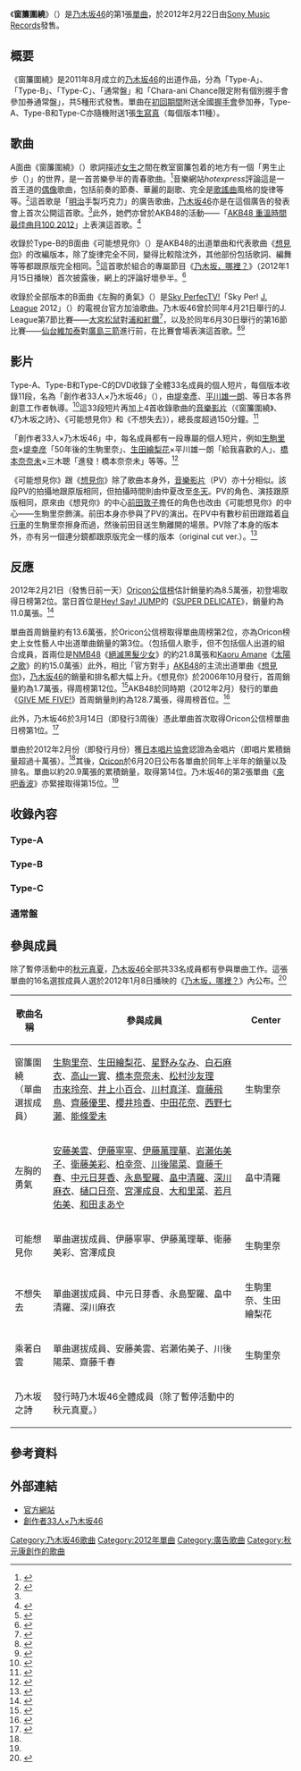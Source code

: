 {{Infobox Single
| Name           = 窗簾圍繞
| Artist         = [[乃木坂46|乃木坂46]]
| Album          = 
| A-side         = 
| B-side         = 左胸的勇氣（{{lang|ja|左胸の勇気}}）<br/>乃木坂之詩（{{lang|ja|乃木坂の詩}}）<br/>可能想見你（{{lang|ja|会いたかったかもしれない}}）<br/>不想失去（{{lang|ja|失いたくないから}}）<br/>乘著白雲（{{lang|ja|白い雲にのって}}）
| Cover          = 乃木坂46 ぐるぐるカーテン.jpg
| Caption        = 通常盤封面。封面上為《窗簾圍繞》編舞排位站最前的四名成員，由左至右分別是[[生田繪梨花|生田繪梨花]]、[[生駒里奈|生駒里奈]]、[[星野南|星野南]]和[[白石麻衣|白石麻衣]]。
| Released       = 2012年2月22日
| Format         = [[單曲|單曲]]
| Recorded       = 2012年<br/>{{JPN}}
| Genre          = [[J-POP|J-POP]]
| Length         = 27:04（Type-A）<br/>25:42（Type-B）<br/>26:36（Type-C）<br/>27:39（通常盤）
| Label          = [[Sony_Music_Records|Sony Music Records]]
| Producer       = [[秋元康|秋元康]]
| Certification = * 金（唱片，[[日本唱片協會|日本唱片協會]]）<ref name="gold">{{ja icon}}{{cite web |url=http://www.riaj.or.jp/data/others/gold/201202.html#list2 |script-title=ja:ゴールド等認定作品一覧　2012年02月 |publisher=[[日本唱片協會|日本唱片協會]] |date=2012 |accessdate=2012-06-23 |archive-date=2012-08-04 |archive-url=https://web.archive.org/web/20120804220326/http://www.riaj.or.jp/data/others/gold/201202.html#list2 |dead-url=no }}</ref>
| Chart position = * 日榜第1位<small>（[[Oricon公信榜|Oricon]]）</small><ref name="daily" />
* 周榜第2位<small>（Oricon）</small><ref name="weekly" />
* 2012年2月份月榜第4位<small>（Oricon）</small><ref>{{ja icon}}{{cite web|url=http://www.oricon.co.jp/rank/js/m/2012-02/ |script-title=ja:2012年02月のCDシングル月間ランキング（2012年02月度） |publisher=[[Oricon|Oricon]] |date=2012 |accessdate=2012-06-21}}</ref>
* 2012年上半年第14位<small>（Oricon）</small><ref name="half a year past">{{ja icon}}{{cite web |url=http://www.oricon.co.jp/music/special/2012/musicrank0620/index01.html |script-title=ja:上半期ランキング特集『AKB48とMr.Childrenが1、2位独占！上半期の音楽シーンを振り返る』 |publisher=[[Oricon|Oricon]] |date=2012 |accessdate=2012-06-21 |archive-date=2012-06-22 |archive-url=https://web.archive.org/web/20120622014326/http://www.oricon.co.jp/music/special/2012/musicrank0620/index01.html |dead-url=no }}</ref>
* 2012年度年榜第29位<small>（Oricon）</small>
| Last single    = －
| This single    = '''窗簾圍繞'''<br/>（2012年）
| Next single    = [[來吧香波|來吧香波]]<br/>（2012年）
| Misc           = {{External music video|[http://www.sonymusic.co.jp/?70006842_SRCL-7906&70006842_SRCL-7906_01VFL 《窗簾圍繞》節錄] - Sony Music |Type=單曲}}
}}
《'''窗簾圍繞'''》（{{lang-ja|ぐるぐるカーテン}}）是[[乃木坂46|乃木坂46]]的第1張[[單曲|單曲]]，於2012年2月22日由[[Sony_Music_Records|Sony Music Records]]發售。

== 概要 ==
《窗簾圍繞》是2011年8月成立的[[乃木坂46|乃木坂46]]的出道作品，分為「Type-A」、「Type-B」、「Type-C」、「通常盤」和「Chara-ani Chance限定附有個別握手會參加券通常盤」，共5種形式發售。單曲在[[限定版|初回期間]]附送全國[[握手會|握手會]]參加券，Type-A、Type-B和Type-C亦隨機附送1張[[生寫真|生寫真]]（每個版本11種）。

== 歌曲 ==
{{Quote_box
| width = 20%
| align = left
| quote ={{lang|ja|カーテンの中 太陽と彼女と私}}<br>
{{lang|ja|ぐるぐる包まれた プライバシー}}<br>
{{lang|ja|何を話してるのか?}}<br>
{{lang|ja|教えないよ}}<br>
----
窗簾之中 就是陽光 有她有我<br>
還有層層包着的 私隱秘密<br>
我們到底在說些甚麼？<br> 
不告訴你喔
| source =《窗簾圍繞》開首歌詞
| salign = right
}}
A面曲《窗簾圍繞》（{{lang|ja|ぐるぐるカーテン}}）歌詞描述[[女生|女生]]之間在教室窗簾包着的地方有一個「男生止步（{{lang|ja|男子禁制}}）」的世界，是一首苦樂參半的青春歌曲。<ref name="meiji">{{ja icon}}{{cite web|url=http://news.walkerplus.com/2012/0112/14/ |script-title=ja:初披露！ 乃木坂46デビュー曲タイトルは「ぐるぐるカーテン」 |publisher=Walkerplus |date=2012-01-12 |accessdate=2012-06-21}}</ref>音樂網站''hotexpress''評論這是一首王道的[[日本偶像|偶像]]歌曲，包括前奏的節奏、華麗的副歌、完全是[[日本歌謠曲|歌謠曲]]風格的旋律等等。<ref>{{ja icon}}{{cite web |url=http://www.hotexpress.co.jp/review/3432/ |script-title=ja:公式ライバルに相応しい武器を与えられた乃木坂46 |publisher=hotexpress |date=2012 |accessdate=2012-06-21 |archive-url=https://web.archive.org/web/20141023234321/http://www.hotexpress.co.jp/review/3432/ |archive-date=2014-10-23 |dead-url=yes }}</ref>這首歌是「[[明治製菓|明治]]手製巧克力」的廣告歌曲，[[乃木坂46|乃木坂46]]亦是在這個廣告的發表會上首次公開這首歌。<ref name="meiji" />此外，她們亦曾於AKB48的活動——「[[AKB48_重溫時間_最佳曲目100_2012|AKB48 重溫時間 最佳曲目100 2012]]」上表演這首歌。<ref>{{ja icon}}{{cite web|url=http://www.oricon.co.jp/news/music/2005948/full/ |script-title=ja:乃木坂46、いきなりAKBライブ登場で涙　峯岸「ファン持ってかれちゃう」と危機感 |publisher=[[Oricon|Oricon]] |date=2012-01-19 |accessdate=2012-06-18}}</ref>

收錄於Type-B的B面曲《可能想見你》（{{lang|ja|会いたかったかもしれない}}）是AKB48的出道單曲和代表歌曲《[[想見你_(AKB48單曲)|想見你]]》的改編版本，除了旋律完全不同，變得比較陰沈外，其他部份包括歌詞、編舞等等都跟原版完全相同。<ref>{{ja icon}}{{cite web|url=http://www.oricon.co.jp/news/music/2006743/ |script-title=ja:ライバル・乃木坂46のMVに前田敦子が出演　AKB48デビュー作を完全コピー |publisher=[[Oricon|Oricon]] |date=2012-02-08 |accessdate=2012-06-18}}</ref>這首歌於組合的專屬節目《[[乃木坂，哪裡？|乃木坂，哪裡？]]》（2012年1月15日播映）首次披露後，網上的評論好壞參半。<ref>{{ja icon}}{{cite web|url=http://natalie.mu/music/news/62818 |script-title=ja:乃木坂46デビュー作に「会いたかった」異色アレンジ版収録 |publisher=[[Natalie_(網站)|Natalie]] |date=2012-01-17 |accessdate=2012-06-21}}</ref>

收錄於全部版本的B面曲《左胸的勇氣》（{{lang|ja|左胸の勇気}}）是[[Sky_PerfecTV!|Sky PerfecTV!]]「Sky Per! [[日本職業足球甲級聯賽|J. League]] 2012」（{{lang|ja|スカパー! Jリーグ 2012}}）的電視台官方加油歌曲。乃木坂46曾於同年4月21日舉行的J. League第7節比賽——[[大宮松鼠|大宮松鼠]]對[[浦和紅鑽|浦和紅鑽]]<ref>{{ja icon}}{{cite web|url=http://mantan-web.jp/2012/04/21/20120421dog00m200029000c.html |script-title=ja:乃木坂46 ： 浦和サポから“ブーイング”の洗礼「反応がないよりは……」 |publisher=MANTANWEB |date=2012-04-21 |accessdate=2012-06-21}}</ref>，以及於同年6月30日舉行的第16節比賽——[[仙台維加泰|仙台維加泰]]對[[廣島三箭|廣島三箭]]進行前，在比賽會場表演這首歌。<ref>{{ja icon}}{{cite web|url=http://www.nikkansports.com/entertainment/akb48/news/f-et-tp0-20120630-975717.html |script-title=ja:乃木坂が仙台戦前に「左胸の勇気」歌う |publisher=nikkansports.com |date=2012-06-30 |accessdate=2012-07-05}}</ref><ref>{{ja icon}}{{cite web|url=http://blog.nogizaka46.com/staff/2012/06/005596.php |script-title=ja:Ｊ１リーグ戦 第16節 ベガルタ仙台VSサンフレッチェ広島戦にお邪魔しました！ |publisher=[[乃木坂46|乃木坂46]] |date=2012-06-30 |accessdate=2012-07-05}}</ref>

== 影片 ==
Type-A、Type-B和Type-C的DVD收錄了全體33名成員的個人短片，每個版本收錄11段，名為「創作者33人×乃木坂46」（{{lang|ja|33人のクリエーター×乃木坂46}}），由[[堤幸彥|堤幸彥]]、[[平川雄一朗|平川雄一朗]]、{{link-ja|三木聰|三木聡}}等日本各界創意工作者執導。<ref>{{ja icon}}{{cite web|url=http://www.nogizaka46.com/33pv/33PV_creator.html |script-title=ja:33人のクリエーターx乃木坂46 クリエータープロフィール |publisher=[[乃木坂46|乃木坂46]] |date=2012 |accessdate=2012-06-21}}</ref>這33段短片再加上4首收錄歌曲的[[音樂影片|音樂影片]]（《窗簾圍繞》、《乃木坂之詩》、《可能想見你》和《不想失去》），總長度超過150分鐘。<ref>{{ja icon}}{{cite web|url=http://natalie.mu/music/news/63772 |script-title=ja:乃木坂46を33人の映像作家が撮る、短編ムービー一挙公開 |publisher=[[Natalie_(網站)|Natalie]] |date=2012-02-02 |accessdate=2012-06-21}}</ref>

「創作者33人×乃木坂46」中，每名成員都有一段專屬的個人短片，例如[[生駒里奈|生駒里奈]]×[[堤幸彦|堤幸彦]]「50年後的生駒里奈」、[[生田繪梨花|生田繪梨花]]×平川雄一朗「給我喜歡的人」、[[橋本奈奈未|橋本奈奈未]]×三木聰「進發！橋本奈奈未」等等。<ref>{{ja icon}}{{cite web |url=http://listen.jp/store/musicnews_37267_all.htm |script-title=ja:合計150分超え！ 乃木坂46 デビューシングル特典映像に堤幸彦・平川雄一朗らが参加 |publisher=Listen Japan |date=2012-02-02 |accessdate=2012-06-21 }}{{dead link|date=2018年4月 |bot=InternetArchiveBot |fix-attempted=yes }}</ref>

《可能想見你》跟《[[想見你_(AKB48單曲)|想見你]]》除了歌曲本身外，[[音樂影片|音樂影片]]（PV）亦十分相似。該段PV的拍攝地跟原版相同，但拍攝時間則由仲夏改至[[冬天|冬天]]。PV的角色、演技跟原版相同，原來由《想見你》的中心[[前田敦子|前田敦子]]擔任的角色也改由《可能想見你》的中心——生駒里奈飾演。前田本身亦參與了PV的演出。在PV中有數秒前田跟踏着[[自行車|自行車]]的生駒里奈擦身而過，然後前田目送生駒離開的場景。PV除了本身的版本外，亦有另一個連分鏡都跟原版完全一樣的版本（original cut ver.）。<ref>{{ja icon}}{{cite web|url=http://natalie.mu/music/news/64115 |script-title=ja:乃木坂46「会いたかったかもしれない」PVに本家メンバー |publisher=[[Natalie_(網站)|Natalie]] |date=2012-02-08 |accessdate=2012-06-21}}</ref>

== 反應 ==
2012年2月21日（發售日前一天）[[Oricon公信榜|Oricon公信榜]]估計銷量約為8.5萬張，初登場取得日榜第2位。當日首位是[[Hey!_Say!_JUMP|Hey! Say! JUMP]]的《[[SUPER_DELICATE|SUPER DELICATE]]》，銷量約為11.0萬張。<ref>{{ja icon}}{{cite web|url=http://www.oricon.co.jp/news/rankmusic/2007366/full/ |script-title=ja:Hey！Say！JUMP、9thシングルが初日首位  |publisher=[[Oricon|Oricon]] |date=2012-02-22 |accessdate=2012-06-21}}</ref>

單曲首周銷量約有13.6萬張，於Oricon公信榜取得單曲周榜第2位，亦為Oricon榜史上女性藝人中出道單曲銷量的第3位。（包括個人歌手，但不包括個人出道的組合成員，首兩位是[[NMB48|NMB48]]《[[絕滅黑髮少女|絕滅黑髮少女]]》的約21.8萬張和[[澤尻英龍華|Kaoru Amane]]《[[太陽之歌_(單曲)|太陽之歌]]》的約15.0萬張）此外，相比「官方對手」[[AKB48|AKB48]]的主流出道單曲《[[想見你_(AKB48單曲)|想見你]]》，[[乃木坂46|乃木坂46]]的銷量和排名都大幅上升。《想見你》於2006年10月發行，首周銷量約為1.7萬張，得周榜第12位。<ref name="weekly">{{ja icon}}{{cite web|url=http://www.oricon.co.jp/news/rankmusic/2007636/full/ |script-title=ja:【オリコン】乃木坂46デビュー作が2位　新人女性歴代3位の初週13.6万枚 |publisher=[[Oricon|Oricon]] |date=2012-02-28 |accessdate=2012-06-18}}</ref>AKB48於同時期（2012年2月）發行的單曲《[[GIVE_ME_FIVE!|GIVE ME FIVE!]]》首周銷量則約為128.7萬張，得周榜首位。<ref>{{ja icon}}{{cite web|url=http://www.oricon.co.jp/news/rankmusic/2007273/full/ |script-title=ja:【オリコン】AKB48、女性歌手初の6作連続ミリオン　33年半ぶり新記録 |publisher=[[Oricon|Oricon]] |date=2012-02-21 |accessdate=2012-12-14}}</ref>

此外，乃木坂46於3月14日（即發行3周後）憑此單曲首次取得Oricon公信榜單曲日榜第1位。<ref name="daily">{{ja icon}}{{cite web|url=http://www.cdjournal.com/main/news/nogizaka46/43733 |script-title=ja:乃木坂46「ぐるぐるカーテン」が、発売後3週目にして初のオリコンデイリーチャート1位に！ |publisher=CD Journal |date=2012-03-15 |accessdate=2012-06-21}}</ref>

單曲於2012年2月份（即發行月份）獲[[日本唱片協會|日本唱片協會]]認證為金唱片（即唱片累積銷量超過十萬張）。<ref name="gold" />其後，[[Oricon|Oricon]]於6月20日公布各單曲於同年上半年的銷量以及排名。單曲以約20.9萬張的累積銷量，取得第14位。乃木坂46的第2張單曲《[[來吧香波|來吧香波]]》亦緊接取得第15位。<ref name="half a year past" />

== 收錄內容 ==
=== Type-A === 
{{tracklist
| headline        = CD
| extra_column    = 編曲
| title1          = 窗簾圍繞
| lyrics1         = [[秋元康|秋元康]]
| music1          = {{link-ja|黑須克彥|黒須克彦}}
| extra1          = {{link-ja|湯淺篤|湯浅篤}}
| length1         = 4:04
| title2          = 左胸的勇氣
| lyrics2         = 秋元康
| music2          = 小內喜文
| extra2          = 佐佐木裕
| length2         = 4:53
| title3          = 乃木坂之詩
| lyrics3         = 秋元康
| music3          = {{link-ja|井手功二|井手コウジ}}
| extra3          = 井手功二
| length3         = 4:30
| title4          = 窗簾圍繞（off vocal ver.）
| lyrics4         = －
| music4          = －
| extra4          = －
| length4         = 
| title5          = 左胸的勇氣（off vocal ver.）
| lyrics5         = －
| music5          = －
| extra5          = －
| length5         = 
| title6          = 乃木坂之詩（off vocal ver.）
| lyrics6         = －
| music6          = －
| extra6          = －
| length6         = 
}}
{{Tracklist
| headline = DVD
| collapsed = yes
| title1 = 窗簾圍繞 -MUSIC VIDEO-
| title2 = 乃木坂之詩 -MUSIC VIDEO-
| title3 = 創作者33人×乃木坂46
}}

=== Type-B ===
{{tracklist
| headline        = CD
| extra_column    = 編曲
| title1          = 窗簾圍繞
| lyrics1         = 秋元康
| music1          = 黑須克彥
| extra1          = 湯淺篤
| length1         = 4:04
| title2          = 左胸的勇氣
| lyrics2         = 秋元康
| music2          = 小內喜文
| extra2          = 佐佐木裕
| length2         = 4:53
| title3          = 可能想見你
| lyrics3         = 秋元康
| music3          = {{link-ja|BOUNCEBACK|BOUNCEBACK}}、<small>補作曲：</small>MIKOTO
| extra3          = {{link-ja|野中雄一|野中“まさ”雄一}}
| length3         = 3:49
| title4          = 窗簾圍繞（off vocal ver.）
| lyrics4         = －
| music4          = －
| extra4          = －
| length4         = 
| title5          = 左胸的勇氣（off vocal ver.）
| lyrics5         = －
| music5          = －
| extra5          = －
| length5         = 
| title6          = 可能想見你（off vocal ver.）
| lyrics6         = －
| music6          = －
| extra6          = －
| length6         = 
}}
{{Tracklist
| headline = DVD
| collapsed = yes
| title1 = 窗簾圍繞 -MUSIC VIDEO-
| title2 = 可能想見你 -MUSIC VIDEO-
| title3 = 可能想見你（original cut ver.）-MUSIC VIDEO-
| title4 = 創作者33人×乃木坂46
}}

=== Type-C ===
{{tracklist
| headline        = CD
| extra_column    = 編曲
| title1          = 窗簾圍繞
| lyrics1         = 秋元康
| music1          = 黑須克彥
| extra1          = 湯淺篤
| length1         = 4:04
| title2          = 左胸的勇氣
| lyrics2         = 秋元康
| music2          = 小內喜文
| extra2          = 佐佐木裕
| length2         = 4:53
| title3          = 不想失去
| lyrics3         = 秋元康
| music3          = {{link-ja|蛯原LANCE|ONE☆DRAFT}}
| extra3          = 塩川滿己
| length3         = 4:16
| title4          = 窗簾圍繞（off vocal ver.）
| lyrics4         = －
| music4          = －
| extra4          = －
| length4         = 
| title5          = 左胸的勇氣（off vocal ver.）
| lyrics5         = －
| music5          = －
| extra5          = －
| length5         = 
| title6          = 不想失去（off vocal ver.）
| lyrics6         = －
| music6          = －
| extra6          = －
| length6         = 
}}
{{Tracklist
| headline = DVD
| collapsed = yes
| title1 = 窗簾圍繞 -MUSIC VIDEO-
| title2 = 不想失去 -MUSIC VIDEO-
| title3 = 創作者33人×乃木坂46
}}

=== 通常盤 ===
{{tracklist
| headline        = CD
| extra_column    = 編曲
| title1          = 窗簾圍繞
| lyrics1         = 秋元康
| music1          = 黑須克彥
| extra1          = 湯淺篤
| length1         = 4:04
| title2          = 左胸的勇氣
| lyrics2         = 秋元康
| music2          = 小內喜文
| extra2          = 佐佐木裕
| length2         = 4:53
| title3          = 乘着白雲
| lyrics3         = 秋元康
| music3          = {{link-ja|太田美知彦|太田美知彦}}
| extra3          = 太田美知彦
| length3         = 4:47
| title4          = 窗簾圍繞（off vocal ver.）
| lyrics4         = －
| music4          = －
| extra4          = －
| length4         = 
| title5          = 左胸的勇氣（off vocal ver.）
| lyrics5         = －
| music5          = －
| extra5          = －
| length5         = 
| title6          = 乘着白雲（off vocal ver.）
| lyrics6         = －
| music6          = －
| extra6          = －
| length6         = 
}}

== 參與成員 ==
除了暫停活動中的[[秋元真夏|秋元真夏]]，[[乃木坂46|乃木坂46]]全部共33名成員都有參與單曲工作。這張單曲的16名選拔成員人選於2012年1月8日播映的《[[乃木坂，哪裡？|乃木坂，哪裡？]]》內公布。<ref>{{ja icon}}{{cite web|url=http://www.barks.jp/news/?id=1000076109 |script-title=ja:乃木坂46、デビュー曲選抜メンバー決定 |publisher=BARK |date=2012-01-11 |accessdate=2012-12-13}}</ref>

{| class="wikitable"
|-
! 歌曲名稱 !! 參與成員 !! Center
|-
| 窗簾圍繞<br/>（單曲選拔成員） || [[生駒里奈|生駒里奈]]、[[生田繪梨花|生田繪梨花]]、[[星野みなみ|星野みなみ]]、[[白石麻衣|白石麻衣]]、[[高山一實|高山一實]]、[[橋本奈奈未|橋本奈奈未]]、[[松村沙友理|松村沙友理]]<br/>[[市來玲奈|市來玲奈]]、[[井上小百合|井上小百合]]、[[川村真洋|川村真洋]]、[[齋藤飛鳥|齋藤飛鳥]]、[[齊藤優里|齊藤優里]]、[[櫻井玲香|櫻井玲香]]、[[中田花奈|中田花奈]]、[[西野七瀨|西野七瀨]]、[[能條愛未|能條愛未]]||生駒里奈
|-
| 左胸的勇氣 || [[安藤美雲|安藤美雲]]、[[伊藤寧寧|伊藤寧寧]]、[[伊藤萬理華|伊藤萬理華]]、[[岩瀨佑美子|岩瀨佑美子]]、[[衛藤美彩|衛藤美彩]]、[[柏幸奈|柏幸奈]]、[[川後陽菜|川後陽菜]]、[[齋藤千春|齋藤千春]]、[[中元日芽香|中元日芽香]]、[[永島聖羅|永島聖羅]]、[[畠中清羅|畠中清羅]]、[[深川麻衣|深川麻衣]]、[[樋口日奈|樋口日奈]]、[[宮澤成良|宮澤成良]]、[[大和里菜|大和里菜]]、[[若月佑美|若月佑美]]、[[和田まあや|和田まあや]]||畠中清羅
|-
| 可能想見你 || 單曲選拔成員、伊藤寧寧、伊藤萬理華、衛藤美彩、宮澤成良||生駒里奈
|-
| 不想失去 || 單曲選拔成員、中元日芽香、永島聖羅、畠中清羅、深川麻衣||生駒里奈、生田繪梨花
|-
| 乘著白雲 || 單曲選拔成員、安藤美雲、岩瀨佑美子、川後陽菜、齋藤千春||生駒里奈
|-
| 乃木坂之詩 || 發行時乃木坂46全體成員（除了暫停活動中的秋元真夏。）||
|}

== 參考資料 ==
{{Reflist}}

== 外部連結 ==
* [http://www.nogizaka46.com/discography/?d=SRCL-7906&k= 官方網站]{{ja icon}}
* [http://www.nogizaka46.com/33pv/33PV.html 創作者33人×乃木坂46]{{ja icon}}

{{Nogizaka46}}

{{DEFAULTSORT:Guru-Guru Curtain}}
[[Category:乃木坂46歌曲|Category:乃木坂46歌曲]]
[[Category:2012年單曲|Category:2012年單曲]]
[[Category:廣告歌曲|Category:廣告歌曲]]
[[Category:秋元康創作的歌曲|Category:秋元康創作的歌曲]]